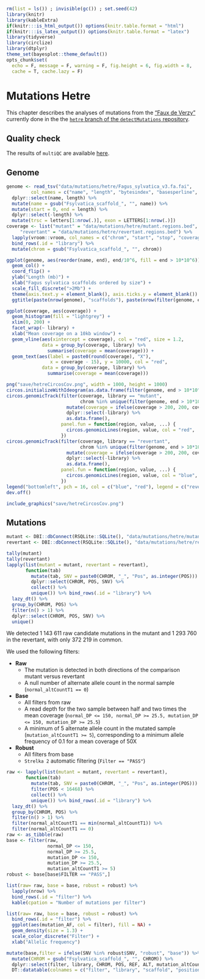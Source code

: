 ```r
rm(list = ls()) ; invisible(gc()) ; set.seed(42)
library(knitr)
library(kableExtra)
if(knitr:::is_html_output()) options(knitr.table.format = "html") 
if(knitr:::is_latex_output()) options(knitr.table.format = "latex") 
library(tidyverse)
library(circlize)
library(dtplyr)
theme_set(bayesplot::theme_default())
opts_chunk$set(
  echo = F, message = F, warning = F, fig.height = 6, fig.width = 8,
  cache = T, cache.lazy = F)
```

# Mutations Hetre

This chapter describes the analyses of mutations from the ["Faux de Verzy"](https://en.wikipedia.org/wiki/Faux_de_Verzy)
currently done in the the [`hetre` branch of the `detectMutations` repository](https://github.com/sylvainschmitt/detectMutations/tree/hetre).

## Quality check

The results of `multiQC` are available [here](/data/mutations/hetre/multiqc_report_hetre.html).

## Genome

```r
genome <- read_tsv("data/mutations/hetre/Fagus_sylvatica_v3.fa.fai", 
         col_names = c("name", "length", "bytesindex", "basesperline", "bytesperline")) %>% 
  dplyr::select(name, length) %>% 
  mutate(name = gsub("Fsylvatica_scaffold_", "", name)) %>% 
  mutate(start = 0, end = length) %>% 
  dplyr::select(-length) %>%  
  mutate(trsc = letters[1:nrow(.)], exon = LETTERS[1:nrow(.)])
coverage <- list("mutant" = "data/mutations/hetre/mutant.regions.bed", 
     "revertant" = "data/mutations/hetre/revertant.regions.bed") %>% 
  lapply(vroom::vroom, col_names = c("chrom", "start", "stop", "coverage")) %>% 
  bind_rows(.id = "library") %>% 
  mutate(chrom = gsub("Fsylvatica_scaffold_", "", chrom))
```

```r
ggplot(genome, aes(reorder(name, end), end/10^6, fill = end > 10*10^6)) +
  geom_col() +
  coord_flip() +
  ylab("Length (mb)") + 
  xlab("Fagus sylvatica scaffolds ordered by size") +
  scale_fill_discrete(">2Mb") +
  theme(axis.text.y = element_blank(), axis.ticks.y = element_blank()) +
  ggtitle(paste(nrow(genome), "scaffolds"), paste(nrow(filter(genome, end > 2*10^6)), "scaffolds >10Mb"))
```

```r
ggplot(coverage, aes(coverage)) +
  geom_histogram(fill = "lightgrey") +
  xlim(0, 200) +
  facet_wrap(~ library) +
  xlab("Mean coverage on a 10kb window") +
  geom_vline(aes(xintercept = coverage), col = "red", size = 1.2,
             data = group_by(coverage, library) %>% 
               summarise(coverage = mean(coverage))) +
  geom_text(aes(label = paste0(round(coverage), "X"),
                x = coverage - 15), y = 10000, col = "red",
             data = group_by(coverage, library) %>% 
               summarise(coverage = mean(coverage)))
```


```r
png("save/hetreCircosCov.png", width = 1000, height = 1000)
circos.initializeWithIdeogram(as.data.frame(filter(genome, end > 10*10^6)))
circos.genomicTrack(filter(coverage, library == "mutant", 
                           chrom %in% unique(filter(genome, end > 10*10^6)$name)) %>% 
                      mutate(coverage = ifelse(coverage > 200, 200, coverage)) %>% 
                      dplyr::select(-library) %>% 
                      as.data.frame(), 
                    panel.fun = function(region, value, ...) {
                      circos.genomicLines(region, value, col = "red", ...)
                    })
circos.genomicTrack(filter(coverage, library == "revertant", 
                           chrom %in% unique(filter(genome, end > 10*10^6)$name)) %>% 
                      mutate(coverage = ifelse(coverage > 200, 200, coverage)) %>% 
                      dplyr::select(-library) %>% 
                      as.data.frame(), 
                    panel.fun = function(region, value, ...) {
                      circos.genomicLines(region, value, col = "blue", ...)
                    })
legend("bottomleft", pch = 16, col = c("blue", "red"), legend = c("revertant", "mutant"), bty = "n")
dev.off()
```

```r
include_graphics("save/hetreCircosCov.png")
```

## Mutations

```r
mutant <- DBI::dbConnect(RSQLite::SQLite(), "data/mutations/hetre/mutant_vs_revertant.raw.sql") %>% tbl("mutations")
revertant <- DBI::dbConnect(RSQLite::SQLite(), "data/mutations/hetre/revertant_vs_mutant.raw.sql") %>% tbl("mutations")
```

```r
tally(mutant)
tally(revertant)
lapply(list(mutant = mutant, revertant = revertant),
       function(tab)
         mutate(tab, SNV = paste0(CHROM, "_", "Pos", as.integer(POS))) %>% 
         dplyr::select(CHROM, POS, SNV) %>% 
         collect() %>% 
         unique()) %>% bind_rows(.id = "library") %>% 
  lazy_dt() %>% 
  group_by(CHROM, POS) %>% 
  filter(n() > 1) %>% 
  dplyr::select(CHROM, POS, SNV) %>% 
  unique()
```

We detected 1 143 611 raw candidate mutations in the mutant and 1 293 760 in the revertant, with only 372 219 in common.

We used the following filters:

* **Raw**
    * The mutation is detected in both directions of the comparison mutant versus revertant
    * A null number of alternate allele count in the normal sample (`normal_altCountT1 == 0`)
* **Base**
   * All filters from raw
   * A read depth for the two sample between half and two times the mean coverage (`normal_DP <= 150, normal_DP >= 25.5, mutation_DP <= 150, mutation_DP >= 25.5`)
   * A minimum of 5 alternate allele count in the mutated sample (`mutation_altCountT1 >= 5`), corresponding to a minimum allele frequency of 0.1 for a mean coverage of 50X
* **Robust**
   * All filters from base
   * `Strelka 2` automatic filtering (`Filter == "PASS"`)
   
```r
raw <- lapply(list(mutant = mutant, revertant = revertant),
       function(tab)
         mutate(tab, SNV = paste0(CHROM, "_", "Pos", as.integer(POS))) %>% 
         filter(POS < 16468) %>%
         collect() %>% 
         unique()) %>% bind_rows(.id = "library") %>% 
  lazy_dt() %>% 
  group_by(CHROM, POS) %>% 
  filter(n() > 1) %>% 
  filter(normal_altCountT1 == min(normal_altCountT1)) %>% 
  filter(normal_altCountT1 == 0)
raw <- as_tibble(raw)
base <- filter(raw, 
               normal_DP <= 150, 
               normal_DP >= 25.5, 
               mutation_DP <= 150, 
               mutation_DP >= 25.5, 
               mutation_altCountT1 >= 5)
robust <- base[base$FILTER == "PASS",] 
```

```r
list(raw= raw, base = base, robust = robust) %>% 
  lapply(nrow) %>% 
  bind_rows(.id = "filter") %>% 
  kable(cpation = "Number of mutations per filter")
```


```r
list(raw= raw, base = base, robust = robust) %>% 
  bind_rows(.id = "filter") %>% 
  ggplot(aes(mutation_AF, col = filter), fill = NA) +
  geom_density(size = 1.3) +
  scale_color_discrete("Filter") +
  xlab("Allelic frequency")  
```

```r
mutate(base,filter = ifelse(SNV %in% robust$SNV, "robust", "base")) %>% 
  mutate(CHROM = gsub("Fsylvatica_scaffold_", "", CHROM)) %>% 
  dplyr::select(filter, library, CHROM, POS, REF, ALT, mutation_altCountT1, mutation_AF) %>% 
  DT::datatable(colnames = c("filter", "library", "scaffold", "position", "ref", "alt", "copies", "allelic frequency"))
```
